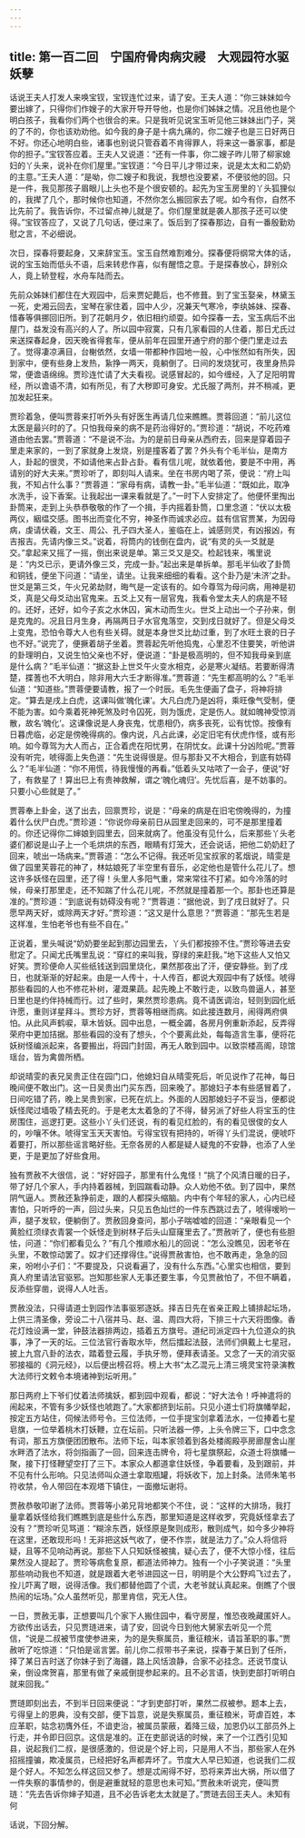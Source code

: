 ```yaml
---
---
---
```

title: 第一百二回　宁国府骨肉病灾祲　大观园符水驱妖孽
---

话说王夫人打发人来唤宝钗，宝钗连忙过来，请了安。王夫人道：“你三妹妹如今要出嫁了，只得你们作嫂子的大家开导开导他，也是你们姊妹之情。况且他也是个明白孩子，我看你们两个也很合的来。只是我听见说宝玉听见他三妹妹出门子，哭的了不的，你也该劝劝他。如今我的身子是十病九痛的，你二嫂子也是三日好两日不好。你还心地明白些，诸事也别说只管吞着不肯得罪人，将来这一番家事，都是你的担子。”宝钗答应着。王夫人又说道：“还有一件事，你二嫂子昨儿带了柳家媳妇的丫头来，说补在你们屋里。”宝钗道：“今日平儿才带过来，说是太太和二奶奶的主意。”王夫人道：“是呦，你二嫂子和我说，我想也没要紧，不便驳他的回。只是一件，我见那孩子眉眼儿上头也不是个很安顿的。起先为宝玉房里的丫头狐狸似的，我撵了几个，那时候你也知道，不然你怎么搬回家去了呢。如今有你，自然不比先前了。我告诉你，不过留点神儿就是了。你们屋里就是袭人那孩子还可以使得。”宝钗答应了，又说了几句话，便过来了。饭后到了探春那边，自有一番殷勤劝慰之言，不必细说。

次日，探春将要起身，又来辞宝玉。宝玉自然难割难分。探春便将纲常大体的话，说的宝玉始而低头不语，后来转悲作喜，似有醒悟之意。于是探春放心，辞别众人，竟上轿登程，水舟车陆而去。

先前众姊妹们都住在大观园中，后来贾妃薨后，也不修葺。到了宝玉娶亲，林黛玉一死，史湘云回去，宝琴在家住着，园中人少，况兼天气寒冷，李纨姊妹、探春、惜春等俱挪回旧所。到了花朝月夕，依旧相约顽耍。如今探春一去，宝玉病后不出屋门，益发没有高兴的人了。所以园中寂寞，只有几家看园的人住着，那日尤氏过来送探春起身，因天晚省得套车，便从前年在园里开通宁府的那个便门里走过去了。觉得凄凉满目，台榭依然，女墙一带都种作园地一般，心中怅然如有所失，因到家中，便有些身上发热，紥挣一两天，竟躺倒了。日间的发烧犹可，夜里身热异常，便谵语绵绵。贾珍连忙请了大夫看视。说感冒起的，如今缠经，入了足阳明胃经，所以谵语不清，如有所见，有了大秽即可身安。尤氏服了两剂，并不稍减，更加发起狂来。

贾珍着急，便叫贾蓉来打听外头有好医生再请几位来瞧瞧。贾蓉回道：“前儿这位太医是最兴时的了。只怕我母亲的病不是药治得好的。”贾珍道：“胡说，不吃药难道由他去罢。”贾蓉道：“不是说不治。为的是前日母亲从西府去，回来是穿着园子里走来家的，一到了家就身上发烧，别是撞客着了罢？外头有个毛半仙，是南方人，卦起的很灵，不如请他来占卦占卦。看有信儿呢，就依着他，要是不中用，再请别的好大夫来。”贾珍听了，即刻叫人请来。坐在书房内喝了茶，便说：“府上叫我，不知占什么事？”贾蓉道：“家母有病，请教一卦。”毛半仙道：“既如此，取净水洗手，设下香案。让我起出一课来看就是了。”一时下人安排定了。他便怀里掏出卦筒来，走到上头恭恭敬敬的作了一个揖，手内摇着卦筒，口里念道：“伏以太极两仪，絪缊交感。图书出而变化不穷，神圣作而诚求必应。兹有信官贾某，为因母病，虔请伏羲，文王、周公、孔子四大圣人，鉴临在上，诚感则灵，有凶报凶，有吉报吉。先请内像三爻。”说着，将筒内的钱倒在盘内，说“有灵的头一爻就是交。”拿起来又摇了一摇，倒出来说是单。第三爻又是交。检起钱来，嘴里说是：“内爻已示，更请外像三爻，完成一卦。”起出来是单拆单。那毛半仙收了卦筒和铜钱，便坐下问道：“请坐，请坐。让我来细细的看看。这个卦乃是‘未济’之卦。世爻是第三爻，午火兄弟劫财，晦气是一定该有的。如今尊驾为母问病，用神是初爻，真是父母爻动出官鬼来。五爻上又有一层官鬼，我看令堂太夫人的病是不轻的。还好，还好，如今子亥之水休囚，寅木动而生火。世爻上动出一个子孙来，倒是克鬼的。况且日月生身，再隔两日子水官鬼落空，交到戌日就好了。但是父母爻上变鬼，恐怕令尊大人也有些关碍。就是本身世爻比劫过重，到了水旺土衰的日子也不好。”说完了，便撅着胡子坐着。贾蓉起先听他捣鬼，心里忍不住要笑，听他讲的卦理明白，又说生怕父亲也不好，便说道：“卦是极高明的，但不知我母亲到底是什么病？”毛半仙道：“据这卦上世爻午火变水相克，必是寒火凝结。若要断得清楚，揲蓍也不大明白，除非用大六壬才断得准。”贾蓉道：“先生都高明的么？”毛半仙道：“知道些。”贾蓉便要请教，报了一个时辰。毛先生便画了盘子，将神将排定。“算去是戌上白虎，这课叫做‘魄化课’。大凡白虎乃是凶将，乘旺像气受制，便不能为害。如今乘着死神死煞及时令囚死，则为饿虎，定是伤人。就如魄神受惊消散，故名‘魄化’。这课像说是人身丧鬼，忧患相仍，病多丧死，讼有忧惊。按像有日暮虎临，必定是傍晚得病的。像内说，凡占此课，必定旧宅有伏虎作怪，或有形响。如今尊驾为大人而占，正合着虎在阳忧男，在阴忧女。此课十分凶险呢。”贾蓉没有听完，唬得面上失色道：“先生说得很是。但与那卦又不大相合，到底有妨碍么？”毛半仙道：“你不用慌，待我慢慢的再看。”低着头又咕哝了一会子，便说“好了，有救星了！算出巳上有贵神救解，谓之‘魄化魂归’。先忧后喜，是不妨事的。只要小心些就是了。”

贾蓉奉上卦金，送了出去，回禀贾珍，说是：“母亲的病是在旧宅傍晚得的，为撞着什么伏尸白虎。”贾珍道：“你说你母亲前日从园里走回来的，可不是那里撞着的。你还记得你二婶娘到园里去，回来就病了。他虽没有见什么，后来那些丫头老婆们都说是山子上一个毛烘烘的东西，眼睛有灯笼大，还会说话，把他二奶奶赶了回来，唬出一场病来。”贾蓉道：“怎么不记得。我还听见宝叔家的茗烟说，晴雯是做了园里芙蓉花的神了，林姑娘死了半空里有音乐，必定他也是管什么花儿了。想这许多妖怪在园里，还了得！头里人多阳气重，常来常往不打紧。如今冷落的时候，母亲打那里走，还不知踹了什么花儿呢，不然就是撞着那一个。那卦也还算是准的。”贾珍道：“到底说有妨碍没有呢？”贾蓉道：“据他说，到了戌日就好了。只愿早两天好，或除两天才好。”贾珍道：“这又是什么意思？”贾蓉道：“那先生若是这样准，生怕老爷也有些不自在。”

正说着，里头喊说“奶奶要坐起到那边园里去，丫头们都按捺不住。”贾珍等进去安慰定了。只闻尤氏嘴里乱说：“穿红的来叫我，穿绿的来赶我。”地下这些人又怕又好笑。贾珍便命人买些纸钱送到园里烧化，果然那夜出了汗，便安静些。到了戌日，也就渐渐的好起来。由是一人传十，十人传百，都说大观园中有了妖怪。唬得那些看园的人也不修花补树，灌溉果蔬。起先晚上不敢行走，以致鸟兽逼人，甚至日里也是约伴持械而行。过了些时，果然贾珍患病。竟不请医调治，轻则到园化纸许愿，重则详星拜斗。贾珍方好，贾蓉等相继而病。如此接连数月，闹得两府俱怕。从此风声鹤唳，草木皆妖。园中出息，一概全蠲，各房月例重新添起，反弄得荣府中更加拮据。那些看园的没有了想头，个个要离此处，每每造言生事，便将花妖树怪编派起来，各要搬出，将园门封固，再无人敢到园中。以致崇楼高阁，琼馆瑶台，皆为禽兽所栖。

却说晴雯的表兄吴贵正住在园门口，他媳妇自从晴雯死后，听见说作了花神，每日晚间便不敢出门。这一日吴贵出门买东西，回来晚了。那媳妇子本有些感冒着了，日间吃错了药，晚上吴贵到家，已死在炕上。外面的人因那媳妇子不妥当，便都说妖怪爬过墙吸了精去死的。于是老太太着急的了不得，替另派了好些人将宝玉的住房围住，巡逻打更。这些小丫头们还说，有的看见红脸的，有的看见很俊的女人的，吵嚷不休。唬得宝玉天天害怕。亏得宝钗有把持的，听得丫头们混说，便唬吓着要打，所以那些谣言略好些。无奈各房的人都是疑人疑鬼的不安静，也添了人坐更，于是更加了好些食用。

独有贾赦不大很信，说：“好好园子，那里有什么鬼怪！”挑了个风清日暖的日子，带了好几个家人，手内持着器械，到园踹看动静。众人劝他不依。到了园中，果然阴气逼人。贾赦还紥挣前走，跟的人都探头缩脑。内中有个年轻的家人，心内已经害怕，只听呼的一声，回过头来，只见五色灿烂的一件东西跳过去了，唬得嗳哟一声，腿子发软，便躺倒了。贾赦回身查问，那小子喘嘘嘘的回道：“亲眼看见一个黄脸红须绿衣青裳一个妖怪走到树林子后头山窟窿里去了。”贾赦听了，便也有些胆怯，问道：“你们都看见么？”有几个推顺水船儿的回说：“怎么没瞧见，因老爷在头里，不敢惊动罢了。奴才们还撑得住。”说得贾赦害怕，也不敢再走，急急的回来，吩咐小子们：“不要提及，只说看遍了，没有什么东西。”心里实也相信，要到真人府里请法官驱邪。岂知那些家人无事还要生事，今见贾赦怕了，不但不瞒着，反添些穿凿，说得人人吐舌。

贾赦没法，只得请道士到园作法事驱邪逐妖。择吉日先在省亲正殿上铺排起坛场，上供三清圣像，旁设二十八宿并马、赵、温、周四大将，下排三十六天将图像。香花灯烛设满一堂，钟鼓法器排两边，插着五方旗号。道纪司派定四十九位道众的执事，净了一天的坛。三位法官行香取水毕，然后擂起法鼓，法师们俱戴上七星冠，披上九宫八卦的法衣，踏着登云履，手执牙笏，便拜表请圣。又念了一天的消灾驱邪接福的《洞元经》，以后便出榜召将。榜上大书“太乙混元上清三境灵宝符录演教大法师行文敕令本境诸神到坛听用。”

那日两府上下爷们仗着法师擒妖，都到园中观看，都说：“好大法令！呼神遣将的闹起来，不管有多少妖怪也唬跑了。”大家都挤到坛前。只见小道士们将旗幡举起，按定五方站住，伺候法师号令。三位法师，一位手提宝剑拿着法水，一位捧着七星皂旗，一位举着桃木打妖鞭，立在坛前。只听法器一停，上头令牌三下，口中念念有词，那五方旗便团团散布。法师下坛，叫本家领着到各处楼阁殿亭房廊屋舍山崖水畔洒了法水，将剑指画了一回，回来连击牌令，将七星旗祭起，众道士将旗幡一聚，接下打怪鞭望空打了三下。本家众人都道拿住妖怪，争着要看，及到跟前，并不见有什么形响。只见法师叫众道士拿取瓶罐，将妖收下，加上封条。法师朱笔书符收禁，令人带回在本观塔下镇住，一面撤坛谢将。

贾赦恭敬叩谢了法师。贾蓉等小弟兄背地都笑个不住，说：“这样的大排场，我打量拿着妖怪给我们瞧瞧到底是些什么东西，那里知道是这样收罗，究竟妖怪拿去了没有？”贾珍听见骂道：“糊涂东西，妖怪原是聚则成形，散则成气，如今多少神将在这里，还敢现形吗！无非把这妖气收了，便不作祟，就是法力了。”众人将信将疑，且等不见响动再说。那些下人只知妖怪被擒，疑心去了，便不大惊小怪，往后果然没人提起了。贾珍等病愈复原，都道法师神力。独有一个小子笑说道：“头里那些响动我也不知道，就是跟着大老爷进园这一日，明明是个大公野鸡飞过去了，拴儿吓离了眼，说得活像。我们都替他圆了个谎，大老爷就认真起来。倒瞧了个很热闹的坛场。”众人虽然听见，那里肯信，究无人住。

一日，贾赦无事，正想要叫几个家下人搬住园中，看守房屋，惟恐夜晚藏匿奸人。方欲传出话去，只见贾琏进来，请了安，回说今日到他大舅家去听见一个荒信，“说是二叔被节度使参进来，为的是失察属员，重征粮米，请旨革职的事。”贾赦听了吃惊道：“只怕是谣言罢。前儿你二叔带书子来说，探春于某日到了任所，择了某日吉时送了你妹子到了海疆，路上风恬浪静，合家不必挂念。还说节度认亲，倒设席贺喜，那里有做了亲戚倒提参起来的。且不必言语，快到吏部打听明白就来回我。”

贾琏即刻出去，不到半日回来便说：“才到吏部打听，果然二叔被参。题本上去，亏得皇上的恩典，没有交部，便下旨意，说是失察属员，重征粮米，苛虐百姓，本应革职，姑念初膺外任，不谙吏治，被属员蒙蔽，着降三级，加恩仍以工部员外上行走，并令即日回京。这信是准的。正在吏部说话的时候，来了一个江西引见知县，说起我们二叔，是很感激的，但说是个好上司，只是用人不当，那些家人在外招摇撞骗，欺凌属员，已经把好名声都弄坏了。节度大人早已知道，也说我们二叔是个好人。不知怎么样这回又参了。想是忒闹得不好，恐将来弄出大祸，所以借了一件失察的事情参的，倒是避重就轻的意思也未可知。”贾赦未听说完，便叫贾琏：“先去告诉你婶子知道，且不必告诉老太太就是了。”贾琏去回王夫人。未知有何

话说，下回分解。